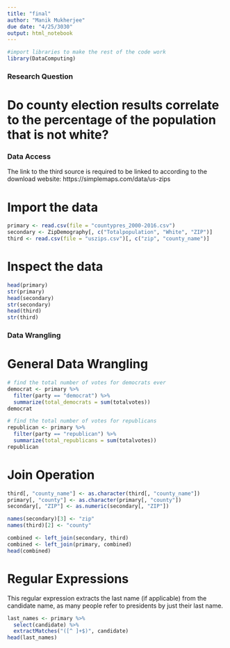 ```yaml
---
title: "final"
author: "Manik Mukherjee"
due date: "4/25/3030"
output: html_notebook
---
```


```r
#import libraries to make the rest of the code work
library(DataComputing)
```

### Research Question

# Do county election results correlate to the percentage of the population that is not white?

### Data Access

The link to the third source is required to be linked to according to the download website: https://simplemaps.com/data/us-zips

# Import the data
```r
primary <- read.csv(file = "countypres_2000-2016.csv")
secondary <- ZipDemography[, c("Totalpopulation", "White", "ZIP")]
third <- read.csv(file = "uszips.csv")[, c("zip", "county_name")]
```

# Inspect the data
```r
head(primary)
str(primary)
head(secondary)
str(secondary)
head(third)
str(third)
```


### Data Wrangling

# General Data Wrangling

```r
# find the total number of votes for democrats ever
democrat <- primary %>%
  filter(party == "democrat") %>%
  summarize(total_democrats = sum(totalvotes))
democrat

# find the total number of votes for republicans
republican <- primary %>%
  filter(party == "republican") %>%
  summarize(total_republicans = sum(totalvotes))
republican
```

# Join Operation

```r
third[, "county_name"] <- as.character(third[, "county_name"])
primary[, "county"] <- as.character(primary[, "county"])
secondary[, "ZIP"] <- as.numeric(secondary[, "ZIP"])

names(secondary)[3] <- "zip"
names(third)[2] <- "county"
```


```r
combined <- left_join(secondary, third)
combined <- left_join(primary, combined)
head(combined)
```

# Regular Expressions

This regular expression extracts the last name (if applicable) from the candidate name, as many people refer to presidents by just their last name.

```r
last_names <- primary %>%
  select(candidate) %>%
  extractMatches("([^ ]+$)", candidate)
head(last_names)
```


